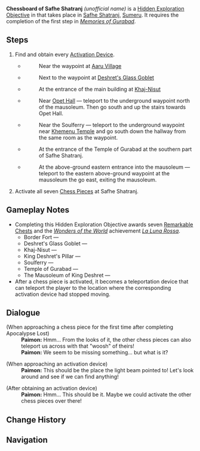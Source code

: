 {{Hidden Exploration Objectives Infobox
|image      = HEO Chessboard of Safhe Shatranj.png
|type       = Unordered
|req        = [[Memories of Gurabad]]
|region     = Sumeru
|area       = Desert of Hadramaveth
|subarea    = Safhe Shatranj
|loc        = [[Safhe Shatranj]], [[Sumeru]]
|characters = 
}}
'''Chessboard of Safhe Shatranj''' ''(unofficial name)'' is a [[Hidden Exploration Objective]] in that takes place in [[Safhe Shatranj]], [[Sumeru]]. It requires the completion of the first step in ''[[Memories of Gurabad]]''.

==Steps==
# Find and obtain every [[Activation Device]].
#* {{Item|Activation Device: Border Fort}}
#*: Near the waypoint at [[Aaru Village]]<br />{{Transclude|Activation Device: Border Fort|Location}}
#* {{Item|Activation Device: Deshret's Glass Goblet}}
#*: Next to the waypoint at [[Deshret's Glass Goblet]]<br />{{Transclude|Activation Device: Deshret's Glass Goblet|Location}}
#* {{Item|Activation Device: Khaj-Nisut}}
#*: At the entrance of the main building at [[Khaj-Nisut]]<br />{{Transclude|Activation Device: Khaj-Nisut|Location}}
#* {{Item|Activation Device: King Deshret's Pillar}}
#*: Near [[Opet Hall]] &mdash; teleport to the underground waypoint north of the mausoleum. Then go south and up the stairs towards Opet Hall.<br />{{Transclude|Activation Device: King Deshret's Pillar|Location}}
#* {{Item|Activation Device: Soulferry}}
#*: Near the Soulferry &mdash; teleport to the underground waypoint near [[Khemenu Temple]] and go south down the hallway from the same room as the waypoint.<br />{{Transclude|Activation Device: Soulferry|Location}}
#* {{Item|Activation Device: Temple of Gurabad}}
#*: At the entrance of the Temple of Gurabad at the southern part of Safhe Shatranj.<br />{{Transclude|Activation Device: Temple of Gurabad|Location}}
#* {{Item|Activation Device: The Mausoleum of King Deshret}}
#*: At the above-ground eastern entrance into the mausoleum &mdash; teleport to the eastern above-ground waypoint at the mausoleum the go east, exiting the mausoleum.<br />{{Transclude|Activation Device: The Mausoleum of King Deshret|Location}}
# Activate all seven [[Chess Piece]]s at Safhe Shatranj.

==Gameplay Notes==
* Completing this Hidden Exploration Objective awards seven [[Remarkable Chest]]s and the ''[[Wonders of the World]]'' achievement ''[[La Luna Rossa]]''.
** Border Fort &mdash; {{Item|Listening Candelight|blueprint=1}}
** Deshret's Glass Goblet &mdash; {{Item|Athel Triple Drawer Cabinet|blueprint=1}}
** Khaj-Nisut &mdash; {{Item|Nightwatcher's Candlelight|blueprint=1}}
** King Deshret's Pillar &mdash; {{Item|Hued Vase: Sprout|blueprint=1}}
** Soulferry &mdash; {{Item|Hued Vase: Molten Sand|blueprint=1}}
** Temple of Gurabad &mdash;  {{Item|"Realizations from the Land of Wisdom"|blueprint=1}}
** The Mausoleum of King Deshret &mdash; {{Item|Two-Way Iron Lamp|blueprint=1}}
* After a chess piece is activated, it becomes a teleportation device that can teleport the player to the location where the corresponding activation device had stopped moving.

==Dialogue==
{{Dialogue start}}
;(When approaching a chess piece for the first time after completing Apocalypse Lost)
:'''Paimon:''' Hmm... From the looks of it, the other chess pieces can also teleport us across with that "woosh" of theirs!
:'''Paimon:''' We seem to be missing something... but what is it?

;(When approaching an activation device)
:'''Paimon:''' This should be the place the light beam pointed to! Let's look around and see if we can find anything!

;(After obtaining an activation device)
:'''Paimon:''' Hmm... This should be it. Maybe we could activate the other chess pieces over there!
{{Dialogue end}}

<!--
==Video Guides==
{{EVT
|video1   = 
|caption1 = 
}}
-->
==Change History==
{{Change History|3.4}}

==Navigation==
{{Hidden Exploration Objective Navbox|Unordered}}